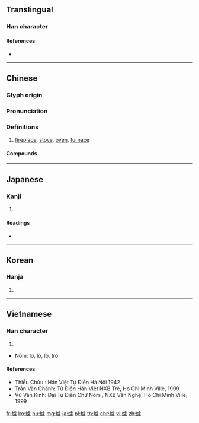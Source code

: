 {{also|炉}}
==Translingual==

===Han character===
{{Han char|rn=86|rad=火|as=16|sn=20|four=91817|canj=FYPT|ids=⿰火盧}}

====References====
* {{Han ref|kx=0686.310|dkj=19566|dj=1099.170|hdz=32246.250|uh=7210|ud=29200|bh=C46C|bd=50284}}

----

==Chinese==
{{zh-forms|s=炉}}

===Glyph origin===
{{Han etym}}

===Pronunciation===
{{zh-pron
|m=lú
|ma=y
|c=lou4
|h=pfs=lù
|md=lù
|mn=lô͘
|w=3lu
|mc=y
|oc=y
|cat=n
}}

===Definitions===
{{zh-hanzi}}

# [[fireplace]], [[stove]], [[oven]], [[furnace]]

====Compounds====
{{zh-der|冬扇夏爐|出爐|別具爐錘|博山香爐|原子爐|另起爐灶|回爐|回爐復帳|圍爐|壁爐|太陽爐|官法如爐|封爐|小爐兒匠|平爐|微波爐|手爐|打氣爐|打箭爐|提爐|支爐兒|暖爐|水火爐|沽酒當爐|洋爐|洪爐|洪爐燎髮|火爐|炕爐子|烘爐|烤爐|焚化爐|煉焦爐|煉鐵爐|煤氣爐|熔爐|爐公|爐坑|爐子|爐心|爐房|爐條|爐橋|爐渣|爐火|爐火純青|爐灰|爐灶|爐甘石|爐石水泥|爐神老君|爐膛|爐臺|爐襯|爐門|爐餅|瓦斯爐|當爐|立鼎安爐|腳爐|轉化爐|銀爐|鍋爐|鎔爐|開爐|電爐|電磁爐|風爐|香爐|香爐峰|高爐|鼓風爐}}

----

==Japanese==

===Kanji===
{{ja-kanji|grade=|rs=火16}}

# {{defn|lang=ja|sort=火16}}

====Readings====
* {{ja-readings|on=[[ろ]] (ro)|kun=[[いろり]] (irori)}}

----

==Korean==

===Hanja===
{{ko-hanja|hangeul=[[로]]>[[노]]|eumhun=}}

# {{defn|lang=ko|sort=火16}}

----

==Vietnamese==

===Han character===
{{vi-hantu|Lô|rs=火16}}

# {{defn|lang=vi|sort=火16}}
* Nôm: lo, lò, lô, tro

====References====
* Thiều Chửu : Hán Việt Tự Điển Hà Nội 1942
* Trần Văn Chánh: Từ Điển Hán Việt NXB Trẻ, Ho Chi Minh Ville, 1999
* Vũ Văn Kính: Đại Tự Điển Chữ Nôm , NXB Văn Nghệ, Ho Chi Minh Ville, 1999

[[fr:爐]]
[[ko:爐]]
[[hu:爐]]
[[mg:爐]]
[[ja:爐]]
[[pl:爐]]
[[th:爐]]
[[chr:爐]]
[[vi:爐]]
[[zh:爐]]